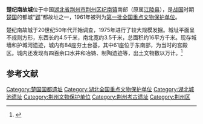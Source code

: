 {{coord|30|26||N|112|11||E|display=title|scale:10000}}
{{文物保护单位
| 级别 = 全国
| 名称 = 楚纪南故城
| 图片 = 
| 所在 = [[湖北省|湖北省]][[荆州市|荆州市]]
| 分类 = 古遗址
| 时代 = [[东周|东周]]
| 编号 = [[第一批全国重点文物保护单位|第一批]]第147项
| 登录 = 1961年3月4日
}}

'''楚纪南故城'''位于中国[[湖北省|湖北省]][[荆州市|荆州市]][[荆州区|荆州区]][[纪南镇|纪南镇]]南部（原属[[江陵县_(战国)|江陵县]]），是[[战国|战国]]时期[[楚国|楚国]]的都城“[[郢|郢]]”都故址之一，1961年被列为[[第一批全国重点文物保护单位|第一批全国重点文物保护单位]]。

楚纪南故城于20世纪50年代开始调查，1975年进行了较大规模发掘。城址平面呈不规则方形，东西长约4.5千米，南北宽约3.5千米，总面积约16平方千米。现存城墙和护城河遗迹，城内有84座夯土台基，其中61座位于东南部，为当时的宫殿区。城内还发现有四百余口水井和冶铸、制陶遗迹等，出土文物数以万计。<ref>{{Cite book |title=全国重点文物保护单位·第一至第五批·第Ⅱ卷 |publisher=文物出版社 |year=2004 |isbn=7-5010-1525-2 |pages=526 }}</ref>

==参考文献==
{{reflist}}

{{湖北全国重点文物保护单位}}
{{中华人民共和国国家考古遗址公园}}

{{DEFAULTSORT:Chu}}
[[Category:楚国国都遗址|Category:楚国国都遗址]]
[[Category:湖北全国重点文物保护单位|Category:湖北全国重点文物保护单位]]
[[Category:湖北城池遗址|Category:湖北城池遗址]]
[[Category:荆州文物保护单位|Category:荆州文物保护单位]]
[[Category:荆州考古遗址|Category:荆州考古遗址]]
[[Category:荆州区|Category:荆州区]]